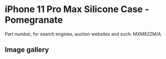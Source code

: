 # iPhone 11 Pro Max Silicone Case - Pomegranate

Part number, for search engines, auction websites and such: MXM82ZM/A

## Image gallery

<div style={{ width: "768px" }}>
  <GalleryComponent
    images={[
      {
        original: "/everysource/MXM82",
        thumbnail: "/everypreview/MXM82",
      },
      {
        original: "/everysource/MXM82_AV1",
        thumbnail: "/everypreview/MXM82_AV1",
      },
      {
        original: "/everysource/MXM82_AV2",
        thumbnail: "/everypreview/MXM82_AV2",
      },
      {
        original: "/everysource/MXM82_AV3",
        thumbnail: "/everypreview/MXM82_AV3",
      },
      {
        original: "/everysource/MXM82_AV4",
        thumbnail: "/everypreview/MXM82_AV4",
      },
      {
        original: "/everysource/MXM82_AV5",
        thumbnail: "/everypreview/MXM82_AV5",
      }
    ]}
  />
</div>